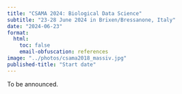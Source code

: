 ```yaml
---
title: "CSAMA 2024: Biological Data Science"
subtitle: "23-28 June 2024 in Brixen/Bressanone, Italy"
date: "2024-06-23"
format:
  html:
    toc: false
    email-obfuscation: references
image: "../photos/csama2018_massiv.jpg"
published-title: "Start date"
---
```


To be announced.


